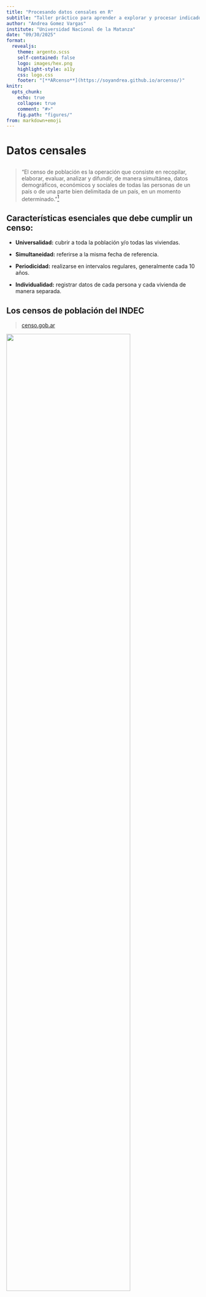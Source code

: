 ```yaml
---
title: "Procesando datos censales en R"
subtitle: "Taller práctico para aprender a explorar y procesar indicadores demográficos con los paquetes `ARcenso` y `tidyverse`."
author: "Andrea Gomez Vargas"
institute: "Universidad Nacional de la Matanza"
date: "09/30/2025"
format:
  revealjs: 
    theme: argento.scss
    self-contained: false
    logo: images/hex.png
    highlight-style: a11y
    css: logo.css
    footer: "[**ARcenso**](https://soyandrea.github.io/arcenso/)"
knitr:
  opts_chunk: 
    echo: true
    collapse: true
    comment: "#>"
    fig.path: "figures/"
from: markdown+emoji
---
```


# Datos censales 

## 

> “El censo de población es la operación que consiste en recopilar, elaborar, evaluar, analizar y difundir, de manera simultánea, datos demográficos, económicos y sociales de todas las personas de un país o de una parte bien delimitada de un país, en un momento determinado.”[^1] 


[^1]: Principios y recomendaciones para los censos de población y habitación


## Características esenciales que debe cumplir un censo:

- **Universalidad:** cubrir a toda la población y/o todas las viviendas.

- **Simultaneidad:** referirse a la misma fecha de referencia.

- **Periodicidad:** realizarse en intervalos regulares, generalmente cada 10 años.

- **Individualidad:** registrar datos de cada persona y cada vivienda de manera separada.


## Los censos de población del INDEC

> [censo.gob.ar](https://censo.gob.ar/index.php/historia/)

![](images/censos.png){width="80%"}


## `Importancia de los datos censales`

::: {.incremental}

- Es una herramienta clave para entender las caracteristicas y necesidades de la población.

- Proporcionan datos esenciales para la planificación y el desarrollo de las políticas públicas.

- Planificación social y económica

- Investigación académica y estudios sociales

- Investigaciones de mercado y mucho más...
:::

## `R`

::: {.incremental}

- `R` es una herramienta orientada al trabajo estadístico y análisis de datos.

- Es un software libre y de código abierto, lo que facilita la colaboración y reproducibilidad.

- Existen otros paquetes de datos censales desarrollados en `R` (por ejemplo, `censobr` para Brasil), lo que crea un ecosistema que favorece la interoperabilidad y el aprendizaje compartido.

::: 


## Proceso de trabajo en ciencia de datos con `R`

  ![](images/procesor.png){width=80%}

## **`ARcenso`** {.smaller}


Es una iniciativa ciudadana que nació de nuestra experiencia profesional con datos censales en el INDEC, motivada por la necesidad de contar con datos accesibles y ordenados, e inspirada en el espíritu colaborativo de la comunidad R. Con el apoyo del Programa de Campeonas de rOpenSci (2023–2024), el proyecto es liderado por Andrea Gómez Vargas, junto a Emanuel Ciardullo como co-desarrollador y Luis D. Verde como mentor.



![](images/SVG Brandpack/icon_lettering_black.svg){width="30%"}


## ¿Cuál es la `propuesta`?

<br>

**Generar un paquete que permita disponer de los datos oficiales de los censos nacionales de población en Argentina** provenientes del INDEC desde 1970 hasta 2022, homogeneizados, ordenados y listos para usar.

## Objetivo

> Disponibilidad: de excel a **tablas ordenadas** en R

::::: columns
::: {.column width="70%"}
![cuadro de excel descargado](images/excel.png){width="110%"}
:::

::: {.column width="30%"}
![tabla ordenada en R](images/tabla.png){width="100%"}
:::
:::::

# ¿Por qué?


## `Análisis históricos y memoria digital`

<br>

Actualmente los resultados históricos censales de **1970, 1980, 1991, 2001, 2010 y 2022** están disponibles en distintos formatos a través de libros físicos, PDFs, archivos en formato excel o en REDATAM, sin contar con un sistema o formato unificado que permita trabajar con los datos de estos seis periodos censales como base de datos.


# Antes de las funciones: `Marco conceptual`


## Principios `FAIR` {.smaller}

**Localizable (`Findable`):**

Datos censales centralizados que abarcan seis periodos censales nacionales (1970–2022)

**Accesible (`Accessible`):**

Conjuntos de datos censales públicos, homogenizados, disponibles en formatos abiertos y acompañados de documentación y metadatos completos.

**Interoperable (`Interoperable`):**

Tablas ordenadas (formato tidy) y bien estructuradas que permiten una integración sencilla con otros conjuntos de datos.

**Reutilizable (`Reusable`):**

Incluye descripciones detalladas de variables, codificación estandarizada, licencias abiertas y estructuras de datos reproducibles que facilitan su uso a largo plazo y la comparación entre estudios.


## Estructura y temas de los datos censales según la `ONU` {.smaller}

<br>

::: {.columns}

::: {.column width="5%"}
:::

::: {.column width="30%"}

`Temas del Censo`
**Núcleo:** Variables esenciales
(ej.: edad, sexo, población)

**Núcleo derivado:** Variables calculadas
(ej.: tasas de fecundidad)

**Adicionales:** Temas específicos del país
(ej.: religión)
:::

::: {.column width="5%"}
:::

::: {.column width="30%"}

`Unidades Conceptuales`
**Población:** Personas individuales

**Vivienda:** Unidades habitacionales físicas

**Hogar:** Personas que comparten una vivienda
:::

::: {.column width="30%"}

`Cobertura Geográfica`

**Nacional**: Total del país

**Jurisdicciones**: (23 provincias de Argentina y la Ciudad Autónoma de Buenos Aires)
:::

:::


# `{ARcenso}` :package:


## ¿Cómo usarlo?

<br>

### Instalación

```r
# install.packages("remotes")
remotes::install_github("SoyAndrea/arcenso")
```

<br> <br>

### Activación del paquete

```r
library(arcenso)
```

# Principales funciones

## `get_census()`


> Obtener tablas por año o temática censal

<br>

```r
get_census(year = 1970, 
           topic = "CONDICIONES HABITACIONALES", 
           geolvl = "Total del país")
```



## `check_repository()`

> Chequeo de tablas dispónibles por año o temática censal

<br>

```r
check_repository(year = 1970, 
                 topic = "CONDICIONES HABITACIONALES", 
                 geolvl = "Total del país")
```



## `arcenso()`

> tablero de consulta

```r
arcenso() # shinyapp consulta
```

![](images/shiny.png){width="120%" fig-align="center"}

## Documentación


```r
knitr::include_url("https://soyandrea.github.io/arcenso/",height = 600)
```


## Manos al código

<br>

![](https://i.pinimg.com/originals/9f/ff/73/9fff730a3d58f7973f6e2891ee468a2d.gif)

## Instalación de paquetes de trabajo

<br>

### `ARcenso`

```r
#| echo: true
#| eval: false
install.packages("remotes")
remotes::install_github("SoyAndrea/arcenso")
```

<br>

### `tidyverse`

```r
#| echo: true
#| eval: false
#| 
install.packages("tidyverse")
install.packages("gt")
```

## Activación de paquetes con `library`

<br>

> esto realizo cada vez que use R 

<br>
<br>

```r
#| eval: true
#| echo: true
#| message: false
#| warning: false

library(arcenso)
library(tidyverse)
library(gt)
```


## Importo datos con la función `get_census()`

```r
estructura_pba_1970 <- get_census(year = 1970, 
                              topic = "ESTRUCTURA DE POBLACION", 
                              geolvl = "Provincia de Buenos Aires")

estructura_pba_1970
```




## Reviso la estructura de mis datos

```r
str(estructura_pba_1970)
```


## Elijo la tabla a trabajar como DataFrame

```r
estructura_pba_1970 <- estructura_pba_1970[[1]]

estructura_pba_1970
```


## Calculo indicador con `dplyr`

> Estructura de población por grupos quinquenales de edad según sexo


```r
pba_1970 <- estructura_pba_1970 %>%
  filter(sexo != "Total") %>%
  mutate(
    grupo_de_edad = case_when(
      grupo_de_edad == "0-4" ~ "00-04",
      grupo_de_edad == "5-9" ~ "05-09",
      TRUE ~ grupo_de_edad),
    poblacion = as.numeric(poblacion)) %>%
  group_by(sexo) %>%
  mutate(
    poblacion_rel = if_else(sexo == "Varones", -poblacion / sum(poblacion), 
                                                poblacion /sum(poblacion))) %>%
  ungroup()
```


## Grafico el indicador con `ggplot2`

```r
g1 <- pba_1970 %>%
  ggplot(aes(x = poblacion_rel, 
             y = grupo_de_edad, 
             fill = sexo)) +
  geom_col() +
  scale_fill_manual(values = c("#003049","#6a994e")) +
  scale_x_continuous(
    limits = c(-0.12, 0.12),
    breaks = seq(-0.12, 0.12, by = 0.03),
    labels = paste0(abs(seq(-12, 12, by = 3)), "%") ) +
  labs(
    title = "Gráfico 1. Estructura de población por sexo y grupo de edad.",
    subtitle = "Provincia de Buenos Aires. Año 1970",
    x = "porcentaje",
    y = "grupo de edad",
    fill = " ",
    caption = "Fuente: INDEC, Censo Nacional de Población, Familias y Viviendas 1970." ) +
  theme_bw() +
  theme(legend.position = "bottom")
```


## Gráfico estático con `ggplot2`


```r
g1 # observo el resultado
```

## Tabla de resultado en `gt`

```r
tabla1 <- estructura_pba_1970 %>% 
  pivot_wider(names_from = "sexo", values_from = "poblacion") %>% 
  filter(lugar_nacimiento == "Total") %>% 
  select(-2) %>% 
  mutate(Total = as.numeric(Total),
         Mujeres = as.numeric(Mujeres),
         Varones = as.numeric(Varones))


tabla_pba <- tabla1 %>% 
  gt() %>% 
  tab_header(
    title = "Tabla 1. Estructura de población por sexo y grupo de edad. Provincia de Buenos Aires. Año 1970" ) %>%
  cols_label(
    grupo_de_edad = "Grupo quinquenal de edad"
  ) %>%
  grand_summary_rows(
    columns = c(Total, Varones, Mujeres),
    fns = list("Total población" = ~sum(.))) %>%   
    tab_options(
     heading.align = "left",
     heading.background.color = "#2B5597",
     footnotes.background.color = "#cedcf1",
     column_labels.font.weight = "bold"
  ) %>% 
  tab_source_note('Fuente: INDEC, Censo Nacional de Población, Familias y Viviendas 1970.') 

```


## Tabla final

```r
tabla_pba
```


## Resultado de trabajo

![](images/procesandor2.png){width=80%}

# Preguntas


# Gracias :grin:
